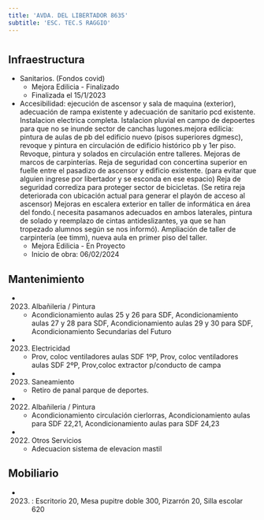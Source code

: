```yaml
---
title: 'AVDA. DEL LIBERTADOR 8635'
subtitle: 'ESC. TEC.S RAGGIO'
---
```


#
## Infraestructura

* Sanitarios. (Fondos covid) 
    + Mejora Edilicia - Finalizado 
    + Finalizada el 15/1/2023 


* Accesibilidad: ejecución de ascensor y sala de maquina (exterior), adecuación de rampa existente y adecuación de sanitario pcd existente. Instalacion electrica completa. Istalacion pluvial en campo de depoertes para que no se inunde sector de canchas lugones.mejora edilicia: pintura de aulas de pb del edificio nuevo (pisos superiores dgmesc), revoque y pintura en circulación de edificio histórico pb y 1er piso. Revoque, pintura y solados en circulación entre talleres. Mejoras de marcos de carpinterías.
Reja de seguridad con concertina superior en fuelle entre el pasadizo de ascensor y edificio existente. (para evitar que alguien ingrese por libertador y se esconda en ese espacio)
Reja de seguridad corrediza para proteger sector de bicicletas. (Se retira reja deteriorada con ubicación actual para generar el playón de acceso al ascensor)
Mejoras en escalera exterior en taller de informática en área del fondo.( necesita pasamanos adecuados en ambos laterales, pintura de solado y reemplazo de cintas antideslizantes, ya que se han tropezado alumnos según se nos informó).
Ampliación de taller de carpintería (ee timm), nueva aula en primer piso del taller. 
    + Mejora Edilicia - En Proyecto 
    + Inicio de obra: 06/02/2024 






## Mantenimiento

*  (2023) Albañileria / Pintura 
    + Acondicionamiento aulas 25 y 26 para SDF, Acondicionamiento aulas 27 y 28 para SDF, Acondicionamiento aulas 29 y 30 para SDF, Acondicionamiento Secundarias del Futuro

*  (2023) Electricidad 
    + Prov, coloc ventiladores aulas SDF 1ºP, Prov, coloc ventiladores aulas SDF 2ºP, Prov,coloc extractor p/conducto de campa

*  (2023) Saneamiento 
    + Retiro de panal parque de deportes.

*  (2022) Albañileria / Pintura 
    + Acondicionamiento circulación cierlorras, Acondicionamiento aulas para SDF 22,21, Acondicionamiento aulas para SDF 24,23

*  (2022) Otros Servicios 
    + Adecuacion sistema de elevacion mastil





## Mobiliario

*  (2023) : Escritorio 20, Mesa pupitre doble 300, Pizarrón 20, Silla escolar 620 



